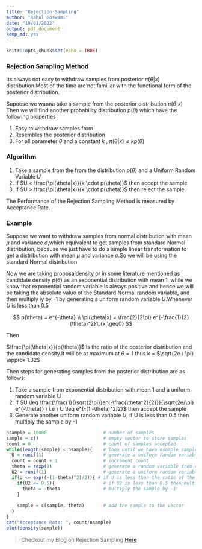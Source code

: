 ```yaml
---
title: "Rejection Sampling"
author: "Rahul Goswami"
date: "18/01/2022"
output: pdf_document
keep_md: yes
---
```


```r
knitr::opts_chunk$set(echo = TRUE)
```

### Rejection Sampling Method

Its always not easy to withdraw samples from posterior $\pi(\theta|x)$ distribution.Most of the time 
are not familiar with the functional form of the posterior distribution. 

Supoose we wanna take a sample from the posterior distribution $\pi(\theta|x)$
Then we will find another probability distribution $p(\theta)$ which have the following properties

1. Easy to withdraw samples from
2. Resembles the posterior distribution
3. For all parameter $\theta$ and a constant $k$ , $\pi(\theta|x) \leq k  p(\theta)$

### Algorithm

1. Take a sample from the from the distribution $p(\theta)$ and a Uniform Random Variable $U$
2. If $U < \frac{\pi(\theta|x)}{k \cdot p(\theta)}$ then accept the sample
3. If $U > \frac{\pi(\theta|x)}{k \cdot p(\theta)}$ then reject the sample


The Performance of the Rejection Sampling Method is measured by Acceptance Rate.

### Example

Suppose we want to withdraw samples from normal distribution with mean $\mu$ and variance $\sigma$,which equivalent to get samples from standard Normal distribution, because we just have to do a simple linear transformation to get a distribution with mean $\mu$ and variance $\sigma$.So we will be using the standard Normal distribution

Now we are taking proposaldensity or in some literature mentioned as candidate density $p(\theta)$ as an exponential distribution with mean $1$, while we know that exponential random variable is always positive and hence we will be taking the absolute value of the Standard Normal random variable, and then multiply iy by -1 by generating a uniform random variable $U$.Whenever $U$ is less than 0.5


$$
p(\theta) = e^{-\theta}  \\
\pi(\theta|x) = \frac{2}{2\pi}  e^{-\frac{1}{2}(\theta)^2}1_{x \geq0}
$$

Then


$\frac{\pi(\theta|x)}{p(\theta)}$ is the ratio of the posterior distribution and the candidate density.It will be at 
maximum at $\theta = 1$ thus k = $\sqrt{2e / \pi} \approx 1.32$ 

Then steps for generating samples from the posterior distribution are as follows:


1. Take a sample from exponential distribution with mean $1$ and a uniform random variable U
2. If $U \leq \frac{\frac{1}{\sqrt{2\pi}}e^{-\frac{\theta^2}{2}}}{\sqrt{2e/\pi} e^{-\theta}} \ i.e \ U \leq e^{-(1 -\theta)^2/2}$ then accept the sample
3. Generate another uniform random variable $U$, if U is less than 0.5 then multiply the sample by -1



```r
nsample = 10000                     # number of samples
sample = c()                        # empty vector to store samples
count = 0                           # count of samples accepted
while(length(sample) < nsample){    # loop until we have nsample samples
  U = runif(1)                      # generate a uniform random variable
  count = count + 1                 # increment count
  theta = rexp(1)                   # generate a random variable from exponential distribution
  U2 = runif(1)                     # generate a uniform random variable
  if(U <= exp((-(1-theta)^2)/2)){ # if U is less than the ratio of the posterior distribution and the candidate density
    if(U2 <= 0.5){                  # if U2 is less than 0.5 then multiply the sample by -1
      theta = -theta                # multiply the sample by -1
    }
    
    sample = c(sample, theta)       # add the sample to the vector
  }
}
cat("Acceptance Rate: ", count/nsample)
plot(density(sample))
```

> Checkout my Blog on Rejection Sampling [Here](www.iroblack.com)
